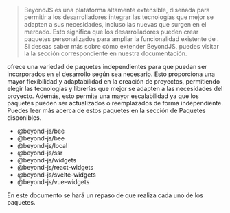 
<DocHeader pretext="Basics" title="Paquetes de BeyondJS" />

> BeyondJS es una plataforma altamente extensible, diseñada para permitir a los desarrolladores integrar las tecnologías
> que mejor se adapten a sus necesidades, incluso las nuevas que surgen en el mercado. Esto significa que los
> desarrolladores pueden crear paquetes personalizados para ampliar la funcionalidad existente de <BeyondJS/>.
> Si deseas saber más sobre cómo extender BeyondJS, puedes visitar
> la <Link href="/docs/foundations/extend"> la sección correspondiente en nuestra documentación</Link>.

<BeyondJS /> ofrece una variedad de paquetes independientes para que puedan ser incorporados en el desarrollo según sea
necesario. Esto proporciona una mayor flexibilidad y adaptabilidad en la creación de proyectos, permitiendo elegir las
tecnologías y librerías que mejor se adapten a las necesidades del proyecto. Además, esto permite una mayor
escalabilidad ya que los paquetes pueden ser actualizados o reemplazados de forma independiente. Puedes leer más acerca
de estos paquetes en la sección de Paquetes disponibles.

-   <ELink href="https://www.npmjs.com/package/@beyond-js/kernel">@beyond-js/bee</ELink>
-   <ELink href="https://www.npmjs.com/package/@beyond-js/bee">@beyond-js/bee</ELink>
-   <ELink href="https://www.npmjs.com/package/@beyond-js/local">@beyond-js/local</ELink>
-   <ELink href="https://www.npmjs.com/package/@beyond-js/ssr">@beyond-js/ssr</ELink>
-   <ELink href="https://www.npmjs.com/package/@beyond-js/widgets">@beyond-js/widgets</ELink>
-   <ELink href="https://www.npmjs.com/package/@beyond-js/react-widgets">@beyond-js/react-widgets</ELink>
-   <ELink href="https://www.npmjs.com/package/@beyond-js/svelte-widgets">@beyond-js/svelte-widgets</ELink>
-   <ELink href="https://www.npmjs.com/package/@beyond-js/vue-widgets">@beyond-js/vue-widgets</ELink>

En este documento se hará un repaso de que realiza cada uno de los paquetes.

<Title tag="h3" text="@beyond-js/kernel" />
Este paquete contiene un conjunto de funcionalidades utilitarias esenciales para desarrollar proyectos en <BeyondJS />.

<Code lang="ts">{`import {Events, routing} from '@beyond-js/kernel'`}</Code>

<Title tag="h3" text="@beyond-js/backend" />

Este paquete proporciona un servicio de backend basado en node con conexión de Websocket y soporta la ejecución de los Bridges,
una funcionalidad de BeyondJS que permite crear APIs backend y el código cliente para consumirlo con tipado de datos incluido.

<Title tag="h3" text="@beyond-js/bee" />

Este paquete mejora la experiencia de desarrollo en Node.js, ya que permite interactuar con el DevServer de <BeyondJS /> en
lugar de buscar paquetes en disco. Esto permite programar con funcionalidades de HMR (Hot Module Replacement) de forma natural
y sencilla. Además, proporciona soporte para trabajar con http imports en versiones anteriores de Node.js

<Title tag="h3" text="@beyond-js/local" />

Este paquete es utilizado para dos funciones principales:

Escucha los cambios desde el Inspector de BeyondJS y realiza carga inmediata mediante HMR de los elementos modificados.
Sirve para proyectos de backend, verificando el estado de los launchers y encendiéndolos previamente a la ejecución de la acción.
Habilita el comportamiento HMR en los proyectos realizados con <BeyondJS/>. Es una dependencia necesaria para el entorno de desarrollo.

<Title tag="h3" text="@beyond-js/ssr" />

BeyondJS implementa Server Side Rendering (SSR) mediante un servidor HTTP con tres endpoints: widget y page. Permite implementar
soluciones de SSR en proyectos web. Puedes leer más acerca de las buenas prácticas y otras formas de renderizado
en <Link href="/docs/widgets/rendering"> la sección de Renderizado con Widgets</Link>

<Title tag="h3" text="@beyond-js/widgets" />

Los proyectos o paquetes Web en <BeyondJS/> funcionan como microfrontends independientes con la capacidad de contener su propio stack de tecnologías. Estos proyectos son flexibles y fácilmente extensibles, permitiendo la integración de nuevos paquetes de widgets que brinden soporte a librerías de vista o renderizado con pocos pasos simples.

> <BeyondJS /> se enfoca en facilitar la integración de nuevas librerías de renderizado, para que puedas hacerlo de
> forma sencilla. Puedes leer más acerca de cómo agregar motores de renderizado en la sección correspondiente de la
> documentación.

Además, <BeyondJS/> ofrece los siguientes paquetes específicos para crear proyectos Web con Renderizado cliente, estático o de servidor (SSR)
utilizando <ELink hef="https://reactjs.org/">React</ELink>, <ELink href="https://vuejs.org/">Vue</ELink> y <ELink href="https://svelte.dev/">Svelte</ELink>.

Estos paquetes son:

-   React: `@beyond-js/react-widgets`
-   Svelte: `@beyond-js/svelte-widgets`
-   Vue: `@beyond-js/vue-widgets`
